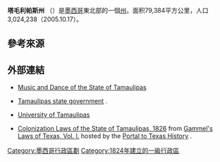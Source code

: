 {{Infobox settlement
| name                  = 塔毛利帕斯州<br />{{lang|es|Tamaulipas}}
| official_name         = 塔毛利帕斯自由及主權州
| native_name           = <small>''Estado Libre y Soberano de Tamaulipas''</small>
| native_name_lang      = es
| settlement_type       = [[墨西哥行政區劃|州]]
| image_flag            = Flag of Tamaulipas.svg
| flag_size             =
| flag_alt              = 
| image_seal            = Coat of arms of Tamaulipas.svg
| seal_size             = 75
| nickname              = <!--NO--7-->
| motto                 =  
| anthem                = 塔毛利帕斯之歌
| image_map             = Tamaulipas in Mexico (location map scheme).svg
| map_caption           = 塔毛利帕斯州在墨西哥的位置
| coordinates           = {{coord|24|17|N|98|34|W|region:MX-TAM_type:adm1st|display=inline,title}}
| coor_pinpoint         = 
| coordinates_footnotes = 
| subdivision_type      = [[首府|首府]]
| subdivision_name      = [[維多利亞城_(墨西哥)|維多利亞城]]
| subdivision_type1     = [[墨西哥城市列表|最大城市]]
| subdivision_name1     = [[雷諾薩|雷諾薩]]
| subdivision_type2     = {{link-en|墨西哥都會區|Metropolitan areas of Mexico|最大城市}}
| subdivision_name2     = [[坦皮科|坦皮科]]
| established_title     = [[主權州|加入]]
| established_date      = 1824年2月7日<ref>{{cite news| title=Las Diputaciones Provinciales| url=http://biblio.juridicas.unam.mx/libros/6/2920/11.pdf| page=15| language=es| deadurl=no| archiveurl=http://archive.wikiwix.com/cache/20110607030338/http://biblio.juridicas.unam.mx/libros/6/2920/11.pdf| archivedate=2011-06-07}}</ref>
| established_title2    = {{link-en|墨西哥領土變化|Territorial evolution of Mexico|次序}}
| established_date2     = {{link-en|墨西哥領土變化|Territorial evolution of Mexico|第14位}}
| founder               = 
| seat_type             = 
| seat                  = 
| government_footnotes  = 
| leader_party          = [[File:PAN_Party_(Mexico).svg|border]] 
| leader_title          = {{link-en|墨西哥州長列表|List of Mexican state governors|州長}}
| leader_name           = Francisco García Cabeza de Vaca
| leader_title1         = [[墨西哥參議院|參議員]]<ref>{{cite web|title=Senadores por Tamaulipas LXI Legislatura|url=http://www.senado.gob.mx/index.php?ver=int&mn=4&sm=4&id=29|publisher=Senado de la Republica|accessdate=2011-04-07|deadurl=no|archiveurl=https://web.archive.org/web/20150924115004/http://www.senado.gob.mx/index.php?ver=int&mn=4&sm=4&id=29|archivedate=2015-09-24}}</ref>
| leader_name1          = Ma. Guadalupe Covarrubias Cervantes [[File:Morena_Party_(Mexico).svg|Morena]]<br />Américo Villarreal Anaya [[File:Morena_Party_(Mexico).svg|Morena]]<br />Ismael García Cabeza de Vaca [[File:PAN_Party_(Mexico).svg|PAN]]
| leader_title2         = [[墨西哥眾議院|眾議員]]<ref>{{cite web|title=Listado de Diputados por Grupo Parlamentario del Estado de Tamaulipas|url=http://sitl.diputados.gob.mx/LXI_leg/listado_diputados_gpnp.php?tipot=Edo&edot=28|publisher=Camara de Diputados|accessdate=2011-04-07|deadurl=no|archiveurl=https://web.archive.org/web/20110720192424/http://sitl.diputados.gob.mx/LXI_leg/listado_diputados_gpnp.php?tipot=Edo&edot=28|archivedate=2011-07-20}}</ref>
| leader_name2          = {{Collapsible list
| title                 = [[墨西哥眾議院|聯邦眾議員]]
| frame_style           = border:none; padding: 0;
| title_style           = <!-- (optional) -->
| list_style            = text-align:left;display:none;
| 1 = • Glafiro Salinas Mendiola [[File:PAN_Party_(Mexico).svg|PAN]]
| 2 = • Humberto Armando Prieto Herrera [[File:PAN_Party_(Mexico).svg|PAN]]
| 3 = • José Alejandro Llanas Alba [[File:PAN_Party_(Mexico).svg|PAN]]
| 4 = • Carlos Alberto García González [[File:PAN_Party_(Mexico).svg|PAN]]
| 5 = • Enrique Cárdenas del Avellano [[File:PRI_logo_(Mexico).svg|PRI]]
| 6 = • Rosalba de la Cruz Requena [[File:PRI_logo_(Mexico).svg|PRI]]
| 7 = • Marcelina Orta Coronado [[File:PAN_Party_(Mexico).svg|PAN]]
| 8 = • Germán Pacheco Díaz [[File:PAN_Party_(Mexico).svg|PAN]]
}}
| unit_pref               = 公制
| area_footnotes          = <ref>{{cite web |title=Resumen |url=http://cuentame.inegi.gob.mx/monografias/informacion/tam/default.aspx?tema=me&e=28 |publisher=Cuentame INEGI |accessdate=2013-02-12 |deadurl=yes |archiveurl=https://web.archive.org/web/20130511042039/http://cuentame.inegi.gob.mx/monografias/informacion/tam/default.aspx?tema=me&e=28 |archivedate=2013-05-11 }}</ref>
| area_total_km2          = 80249
| area_land_km2           = 
| area_water_km2          = 
| area_water_percent      = 
| area_note               = [[墨西哥各州面積列表|第6位]]
| elevation_m             = 
| elevation_max_footnotes = <ref>{{cite web |title=Relieve |url=http://cuentame.inegi.gob.mx/monografias/informacion/tam/territorio/relieve.aspx?tema=me&e=28 |publisher=Cuentame INEGI |accessdate=2011-04-07 |deadurl=yes |archiveurl=https://web.archive.org/web/20100618154506/http://cuentame.inegi.gob.mx/monografias/informacion/tam/territorio/relieve.aspx?tema=me&e=28 |archivedate=2010-06-18 }}</ref>
| elevation_max_m         = 3280
| elevation_min_m         = 
| population_footnotes    = <ref>{{cite web|title=Encuesta Intercensal 2015|url=http://www.inegi.org.mx/est/contenidos/proyectos/encuestas/hogares/especiales/ei2015/doc/eic_2015_presentacion.pdf|accessdate=2015-12-09|deadurl=yes|archiveurl=https://web.archive.org/web/20151210230740/http://www.inegi.org.mx/est/contenidos/proyectos/encuestas/hogares/especiales/ei2015/doc/eic_2015_presentacion.pdf|archivedate=2015-12-10}}</ref>
| population_total        = 3,441,698
| population_as_of        = 2015
| population_rank         = [[墨西哥各州人口列表|第13位]]
| population_density_km2  = auto
| population_density_rank = {{link-en|墨西哥各州人口密度列表|List of Mexican states by population density|第21位}}
| population_note         = 
| population_demonym      = Tamaulipeco (a)
| timezone1               = [[北美中部時間|CST]]
| utc_offset1             = −6
| timezone1_DST           = [[北美中部時間|CDT]]
| utc_offset1_DST         = −5
| postal_code_type        = {{link-en|墨西哥郵政編號|Postal codes in Mexico|郵政編號}}
| postal_code             = 87–89
| area_code_type          = [[電話區號|電話區號]]
| area_code               = {{Collapsible list
| title                   = 電話區號{{link-en|墨西哥電話區號 (400-499)|Area codes in Mexico by code (400-499)|1}}及{{link-en|墨西哥電話區號 (800-899)|Area codes in Mexico by code (800-899)|2}}
| frame_style             = border:none; padding: 0;
| title_style             = <!-- (optional) -->
| list_style              = text-align:left;display:none;
| 1 = • 482
| 2 = • 831
| 3 = • 832
| 4 = • 833
| 5 = • 834
| 6 = • 835
| 7 = • 836
| 8 = • 841
| 9 = • 867
| 10 = • 868
| 11 = • 891
| 12 = • 894
| 13 = • 897
| 14 = • 899
}}
| iso_code        = MX-TAM
| blank_name_sec1 = [[人類發展指數|HDI]]
| blank_info_sec1 = {{increase}} 0.792 {{color|#090|高}} <small>[[墨西哥各州人類發展指數列表|第10位]]</small>
| blank_name_sec2 = [[GDP|GDP]]
| blank_info_sec2 = 207億8923萬6560[[美元|美元]]{{Ref label|engfactobox|a}}
| website         = {{URL|http://www.tamaulipas.gob.mx/|Official Web Site}}
| footnotes       = {{note|engoffbox}}a. 該州GDP在2008年是2661億222萬8000[[墨西哥披索|披索]]{{citation needed|date=March 2013}}，相當於207億8923萬6560[[美元|美元]]，1美元相當於12.80披索（根據2010年6月3日匯價）<ref>{{cite web |title=Reporte: Jueves 3 de Junio del 2010. Cierre del peso mexicano |url=http://www.pesomexicano.com.mx/archivo/2010/junio/03/reporte-jueves-3-de-junio-del-2010--cierre-del-peso-mexicano.htm#leermas |publisher=www.pesomexicano.com.mx |accessdate=2010-08-10 |deadurl=yes |archiveurl=https://web.archive.org/web/20100608173515/http://www.pesomexicano.com.mx/archivo/2010/junio/03/reporte-jueves-3-de-junio-del-2010--cierre-del-peso-mexicano.htm#leermas |archivedate=2010-06-08 }}</ref>
}}
'''塔毛利帕斯州''' （{{lang-es|Tamaulipas}}）是[[墨西哥|墨西哥]]東北部的一個[[墨西哥行政區劃|州]]。面积79,384平方公里，人口3,024,238（2005.10.17）。

==參考來源==
{{reflist}}

== 外部連結 ==
* [https://web.archive.org/web/20070702142330/http://www.mexfoldanco.org/tamaulipas.shtml Music and Dance of the State of Tamaulipas]
* {{es icon}} [http://www.tamaulipas.gob.mx/ Tamaulipas state government] {{Wayback|url=http://www.tamaulipas.gob.mx/ |date=20110307152652 }}.
* {{es icon}} [https://web.archive.org/web/20070607030017/http://www.uat.mx/ University of Tamaulipas]
* [http://texashistory.unt.edu/widgets/pager.php?object_id=meta-pth-5872&recno=462&path=/data/UNT/GLT/meta-pth-5872.tkl Colonization Laws of the State of Tamaulipas, 1826] {{Wayback|url=http://texashistory.unt.edu/widgets/pager.php?object_id=meta-pth-5872&recno=462&path=%2Fdata%2FUNT%2FGLT%2Fmeta-pth-5872.tkl |date=20090123105244 }} from [http://texashistory.unt.edu/permalink/meta-pth-5872 Gammel's Laws of Texas, Vol. I.] {{Webarchive|url=https://archive.today/20121205020614/http://texashistory.unt.edu/permalink/meta-pth-5872 |date=2012-12-05 }} hosted by the [http://texashistory.unt.edu/ Portal to Texas History] {{Wayback|url=http://texashistory.unt.edu/ |date=20081012161621 }}.

{{Mexico}}
{{DEFAULTSORT:Tamaulipas}}
{{Mexico-stub}}

[[Category:墨西哥行政區劃|Category:墨西哥行政區劃]]
[[Category:1824年建立的一級行政區|Category:1824年建立的一級行政區]]
